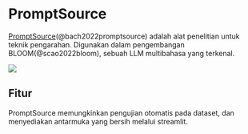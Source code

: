 
# PromptSource

[PromptSource](https://github.com/bigscience-workshop/promptsource)(@bach2022promptsource) adalah alat penelitian untuk teknik pengarahan. Digunakan dalam pengembangan BLOOM(@scao2022bloom), sebuah LLM multibahasa yang terkenal.

<div style={{ textAlign: "center" }}>
  <Image
    src="/docs/assets/tooling/promptsource.webp"
    width={4684}
    height={2322}
    style={{ width: "750px", margin: "auto" }}
  />
</div>

## Fitur

PromptSource memungkinkan pengujian otomatis pada dataset, dan menyediakan antarmuka yang bersih melalui streamlit.
